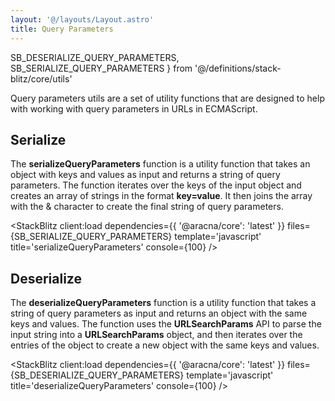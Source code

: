 ```yaml
---
layout: '@/layouts/Layout.astro'
title: Query Parameters
---
```


  SB_DESERIALIZE_QUERY_PARAMETERS,
  SB_SERIALIZE_QUERY_PARAMETERS
} from '@/definitions/stack-blitz/core/utils'

Query parameters utils are a set of utility functions that are designed to help with working with query parameters in URLs in ECMAScript.

## Serialize

The **serializeQueryParameters** function is a utility function that takes an object with keys and values as input and returns a string of query parameters. The function iterates over the keys of the input object and creates an array of strings in the format **key=value**. It then joins the array with the & character to create the final string of query parameters.

<StackBlitz
  client:load
  dependencies={{ '@aracna/core': 'latest' }}
  files={SB_SERIALIZE_QUERY_PARAMETERS}
  template='javascript'
  title='serializeQueryParameters'
  console={100}
/>

## Deserialize

The **deserializeQueryParameters** function is a utility function that takes a string of query parameters as input and returns an object with the same keys and values. The function uses the **URLSearchParams** API to parse the input string into a **URLSearchParams** object, and then iterates over the entries of the object to create a new object with the same keys and values.

<StackBlitz
  client:load
  dependencies={{ '@aracna/core': 'latest' }}
  files={SB_DESERIALIZE_QUERY_PARAMETERS}
  template='javascript'
  title='deserializeQueryParameters'
  console={100}
/>
